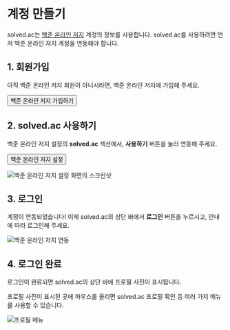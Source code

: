 
# 계정 만들기

solved.ac는 [백준 온라인 저지](https://www.acmicpc.net/) 계정의 정보를 사용합니다. solved.ac를 사용하려면 먼저 백준 온라인 저지 계정을 연동해야 합니다.

## 1. 회원가입

아직 백준 온라인 저지 회원이 아니시라면, 백준 온라인 저지에 가입해 주세요.

<Button as="a" href="https://www.acmicpc.net/register">
  백준 온라인 저지 가입하기 <IconExternalLink />
</Button>

## 2. solved.ac 사용하기

백준 온라인 저지 설정의 **solved.ac** 섹션에서, **사용하기** 버튼을 눌러 연동해 주세요.

<Button as="a" href="https://www.acmicpc.net/setting/solved.ac">
  백준 온라인 저지 설정 <IconExternalLink />
</Button>

![백준 온라인 저지 설정 화면의 스크린샷](/getting-started/boj-solved-ac-ko.png)

## 3. 로그인

계정이 연동되었습니다! 이제 solved.ac의 상단 바에서 **로그인** 버튼을 누르시고, 안내에 따라 로그인해 주세요.

![백준 온라인 저지 연동](/getting-started/top-bar-ko.png)

## 4. 로그인 완료

로그인이 완료되면 solved.ac의 상단 바에 프로필 사진이 표시됩니다.

프로필 사진이 표시된 곳에 마우스를 올리면 solved.ac 프로필 확인 등 여러 가지 메뉴를 사용할 수 있습니다.

![프로필 메뉴](/getting-started/profile-menu-ko.png)
